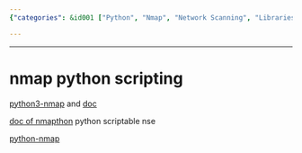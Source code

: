 ```yaml
---
{"categories": &id001 ["Python", "Nmap", "Network Scanning", "Libraries", "Resources"], "category": "Python", "date": "2022-12-02 15:15:29", "description": "This article provides an overview of several Python libraries and resources available for working with the Nmap network scanning tool. It covers python3-nmap, nmapthon, and python-nmap, along with their respective documentation, allowing readers to choose the best option for their needs.", "tags": *id001, "title": "Exploring Python Libraries And Resources For Nmap Network Scanning"}

---
```


------

# nmap python scripting

[python3-nmap](https://pypi.org/project/python3-nmap/) and [doc](https://nmap.readthedocs.io/en/latest/nmap.html)

[doc of nmapthon](https://nmapthon.readthedocs.io/en/latest/simple_information.html) python scriptable nse

[python-nmap](https://pypi.org/project/python-nmap/)

